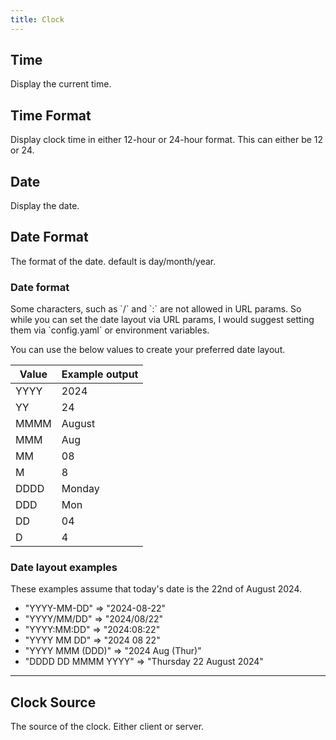 ```yaml
---
title: Clock
---
```




## Time

Display the current time.

<Settings
    config="show_time"
    env="KIOSK_SHOW_TIME"
    url="show_time"
    value="bool"
    defaultValue="false"
/>

## Time Format

Display clock time in either 12-hour or 24-hour format. This can either be 12 or 24.

<Settings
    config="time_format"
    env="KIOSK_TIME_FORMAT"
    url="time_format"
    value="24 | 12"
    defaultValue="24"
/>


## Date

Display the date.

<Settings
    config="show_date"
    env="KIOSK_SHOW_DATE"
    url="show_date"
    value="bool"
    defaultValue="false"
/>


## Date Format

The format of the date. default is day/month/year.

<Settings
    config="date_format"
    env="KIOSK_DATE_FORMAT"
    url="date_format"
    value="string"
    defaultValue="DD/MM/YYYY"
/>

### Date format
<Aside type="note">
Some characters, such as `/` and `:` are not allowed in URL params.
So while you can set the date layout via URL params, I would suggest setting them via `config.yaml` or environment variables.
</Aside>

You can use the below values to create your preferred date layout.

| **Value**   | **Example output**  |
|-------------|---------------------|
| YYYY        | 2024                |
| YY          | 24                  |
| MMMM        | August              |
| MMM         | Aug                 |
| MM          | 08                  |
| M           | 8                   |
| DDDD        | Monday              |
| DDD         | Mon                 |
| DD          | 04                  |
| D           | 4                   |

### Date layout examples
These examples assume that today's date is the 22nd of August 2024.

* "YYYY-MM-DD"        => "2024-08-22"
* "YYYY/MM/DD"        => "2024/08/22"
* "YYYY:MM:DD"        => "2024:08:22"
* "YYYY MM DD"        => "2024 08 22"
* "YYYY MMM (DDD)"    => "2024 Aug (Thur)"
* "DDDD DD MMMM YYYY" => "Thursday 22 August 2024"

---

## Clock Source

The source of the clock. Either client or server.

<Settings
    config="clock_source"
    env="KIOSK_CLOCK_SOURCE"
    url="clock_source"
    value="client | server"
    defaultValue="client"
/>
